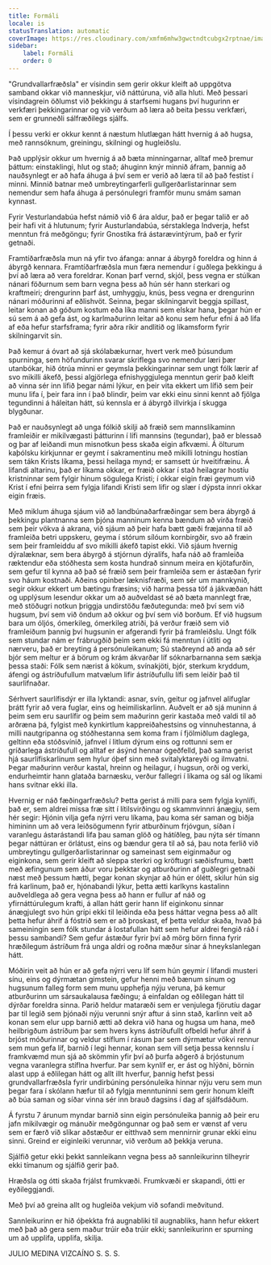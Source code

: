 ```yaml
---
title: Formáli
locale: is
statusTranslation: automatic
coverImage: https://res.cloudinary.com/xmfm6mhw3gwctndtcubgx2rptnae/image/upload/v1740337243/small_cover_educacion_fundamental_a051170f1c.webp
sidebar:
    label: Formáli
    order: 0
---
```

"Grundvallarfræðsla" er vísindin sem gerir okkur kleift að uppgötva samband okkar við manneskjur, við náttúruna, við alla hluti. Með þessari vísindagrein öðlumst við þekkingu á starfsemi hugans því hugurinn er verkfæri þekkingarinnar og við verðum að læra að beita þessu verkfæri, sem er grunneðli sálfræðilegs sjálfs.

Í þessu verki er okkur kennt á næstum hlutlægan hátt hvernig á að hugsa, með rannsóknum, greiningu, skilningi og hugleiðslu.

Það upplýsir okkur um hvernig á að bæta minningarnar, alltaf með þremur þáttum: einstaklingi, hlut og stað; áhuginn knýr minnið áfram, þannig að nauðsynlegt er að hafa áhuga á því sem er verið að læra til að það festist í minni. Minnið batnar með umbreytingarferli gullgerðarlistarinnar sem nemendur sem hafa áhuga á persónulegri framför munu smám saman kynnast.

Fyrir Vesturlandabúa hefst námið við 6 ára aldur, það er þegar talið er að þeir hafi vit á hlutunum; fyrir Austurlandabúa, sérstaklega Indverja, hefst menntun frá meðgöngu; fyrir Gnostíka frá ástarævintýrum, það er fyrir getnaði.

Framtíðarfræðsla mun ná yfir tvo áfanga: annar á ábyrgð foreldra og hinn á ábyrgð kennara. Framtíðarfræðsla mun færa nemendur í guðlega þekkingu á því að læra að vera foreldrar. Konan þarf vernd, skjól, þess vegna er stúlkan nánari föðurnum sem barn vegna þess að hún sér hann sterkari og kraftmeiri; drengurinn þarf ást, umhyggju, knús, þess vegna er drengurinn nánari móðurinni af eðlishvöt. Seinna, þegar skilningarvit beggja spillast, leitar konan að góðum kostum eða líka manni sem elskar hana, þegar hún er sú sem á að gefa ást, og karlmaðurinn leitar að konu sem hefur efni á að lifa af eða hefur starfsframa; fyrir aðra ríkir andlitið og líkamsform fyrir skilningarvit sín.

Það kemur á óvart að sjá skólabækurnar, hvert verk með þúsundum spurninga, sem höfundurinn svarar skriflega svo nemendur læri þær utanbókar, hið ótrúa minni er geymsla þekkingarinnar sem ungt fólk lærir af svo mikilli ákefð, þessi algjörlega efnishyggjulega menntun gerir það kleift að vinna sér inn lífið þegar námi lýkur, en þeir vita ekkert um lífið sem þeir munu lifa í, þeir fara inn í það blindir, þeim var ekki einu sinni kennt að fjölga tegundinni á háleitan hátt, sú kennsla er á ábyrgð illvirkja í skugga blygðunar.

Það er nauðsynlegt að unga fólkið skilji að fræið sem mannslíkaminn framleiðir er mikilvægasti þátturinn í lífi mannsins (tegundar), það er blessað og þar af leiðandi mun misnotkun þess skaða eigin afkvæmi. Á ölturum kaþólsku kirkjunnar er geymt í sakramentinu með mikilli lotningu hostían sem tákn Krists líkama, þessi heilaga mynd; er samsett úr hveitifræinu. Á lifandi altarinu, það er líkama okkar, er fræið okkar í stað heilagrar hostíu kristninnar sem fylgir hinum sögulega Kristi; í okkar eigin fræi geymum við Krist í efni þeirra sem fylgja lifandi Kristi sem lifir og slær í dýpsta innri okkar eigin fræis.

Með miklum áhuga sjáum við að landbúnaðarfræðingar sem bera ábyrgð á þekkingu plantnanna sem þjóna manninum kenna bændum að virða fræið sem þeir vökva á akrana, við sjáum að þeir hafa bætt gæði fræjanna til að framleiða betri uppskeru, geyma í stórum sílóum kornbirgðir, svo að fræin sem þeir framleiddu af svo mikilli ákefð tapist ekki. Við sjáum hvernig dýralæknar, sem bera ábyrgð á stjórnun dýralífs, hafa náð að framleiða ræktendur eða stóðhesta sem kosta hundrað sinnum meira en kjötafurðin, sem gefur til kynna að það sé fræið sem þeir framleiða sem er ástæðan fyrir svo háum kostnaði. Aðeins opinber læknisfræði, sem sér um mannkynið, segir okkur ekkert um bætingu fræsins; við harma þessa töf á jákvæðan hátt og upplýsum lesendur okkar um að auðveldast sé að bæta mannlegt fræ, með stöðugri notkun þriggja undirstöðu fæðutegunda: með því sem við hugsum, því sem við öndum að okkur og því sem við borðum. Ef við hugsum bara um óljós, ómerkileg, ómerkileg atriði, þá verður fræið sem við framleiðum þannig því hugsunin er afgerandi fyrir þá framleiðslu. Ungt fólk sem stundar nám er frábrugðið þeim sem ekki fá menntun í útliti og nærveru, það er breyting á persónuleikanum; Sú staðreynd að anda að sér bjór sem meltur er á börum og krám ákvarðar líf sóknarbarnanna sem sækja þessa staði: Fólk sem nærist á kökum, svínakjöti, bjór, sterkum kryddum, áfengi og ástríðufullum matvælum lifir ástríðufullu lífi sem leiðir það til saurlifnaðar.

Sérhvert saurlífisdýr er illa lyktandi: asnar, svín, geitur og jafnvel alifuglar þrátt fyrir að vera fuglar, eins og heimiliskarlinn. Auðvelt er að sjá muninn á þeim sem eru saurlífir og þeim sem maðurinn gerir kastaða með valdi til að arðræna þá, fylgist með kynkirtlum kappreiðahestsins og vinnuhestanna, á milli nautgripanna og stóðhestanna sem koma fram í fjölmiðlum daglega, geltinn eða stóðsvínið, jafnvel í litlum dýrum eins og rottunni sem er gríðarlega ástríðufull og alltaf er ásýnd hennar ógeðfelld, það sama gerist hjá saurlífiskarlinum sem hylur óþef sinn með svitalyktareyði og ilmvatni. Þegar maðurinn verður kastal, hreinn og heilagur, í hugsun, orði og verki, endurheimtir hann glataða barnæsku, verður fallegri í líkama og sál og líkami hans svitnar ekki illa.

Hvernig er náð fæðingarfræðslu? Þetta gerist á milli para sem fylgja kynlífi, það er, sem aldrei missa fræ sitt í lítilsvirðingu og skammvinnri ánægju, sem hér segir: Hjónin vilja gefa nýrri veru líkama, þau koma sér saman og biðja himininn um að vera leiðsögumenn fyrir atburðinum frjóvgun, síðan í varanlegu ástarástandi lifa þau saman glöð og hátíðleg, þau nýta sér tímann þegar náttúran er örlátust, eins og bændur gera til að sá, þau nota ferlið við umbreytingu gullgerðarlistarinnar og sameinast sem eiginmaður og eiginkona, sem gerir kleift að sleppa sterkri og kröftugri sæðisfrumu, bætt með æfingunum sem áður voru þekktar og atburðurinn af guðlegri getnaði næst með þessum hætti, þegar konan skynjar að hún er ólétt, skilur hún sig frá karlinum, það er, hjónabandi lýkur, þetta ætti karlkyns kastalinn auðveldlega að gera vegna þess að hann er fullur af náð og yfirnáttúrulegum krafti, á allan hátt gerir hann líf eiginkonu sinnar ánægjulegt svo hún grípi ekki til leiðinda eða þess háttar vegna þess að allt þetta hefur áhrif á fóstrið sem er að þroskast, ef þetta veldur skaða, hvað þá sameiningin sem fólk stundar á lostafullan hátt sem hefur aldrei fengið ráð í þessu sambandi? Sem gefur ástæður fyrir því að mörg börn finna fyrir hræðilegum ástríðum frá unga aldri og roðna mæður sínar á hneykslanlegan hátt.

Móðirin veit að hún er að gefa nýrri veru líf sem hún geymir í lifandi musteri sínu, eins og dýrmætan gimstein, gefur henni með bænum sínum og hugsunum falleg form sem munu upphefja nýju veruna, þá kemur atburðurinn um sársaukalausa fæðingu; á einfaldan og eðlilegan hátt til dýrðar foreldra sinna. Parið heldur mataræði sem er venjulega fjörutíu dagar þar til legið sem þjónaði nýju verunni snýr aftur á sinn stað, karlinn veit að konan sem elur upp barnið ætti að dekra við hana og hugsa um hana, með heilbrigðum ástríðum þar sem hvers kyns ástríðufullt ofbeldi hefur áhrif á brjóst móðurinnar og veldur stíflum í rásum þar sem dýrmætur vökvi rennur sem mun gefa líf, barnið í legi hennar, konan sem vill setja þessa kennslu í framkvæmd mun sjá að skömmin yfir því að þurfa aðgerð á brjóstunum vegna varanlegra stíflna hverfur. Þar sem kynlíf er, er ást og hlýðni, börnin alast upp á eðlilegan hátt og allt illt hverfur, þannig hefst þessi grundvallarfræðsla fyrir undirbúning persónuleika hinnar nýju veru sem mun þegar fara í skólann hæfur til að fylgja menntuninni sem gerir honum kleift að búa saman og síðar vinna sér inn brauð dagsins í dag af sjálfsdáðum.

Á fyrstu 7 árunum myndar barnið sinn eigin persónuleika þannig að þeir eru jafn mikilvægir og mánuðir meðgöngunnar og það sem er vænst af veru sem er færð við slíkar aðstæður er eitthvað sem mennirnir grunar ekki einu sinni. Greind er eiginleiki verunnar, við verðum að þekkja veruna.

Sjálfið getur ekki þekkt sannleikann vegna þess að sannleikurinn tilheyrir ekki tímanum og sjálfið gerir það.

Hræðsla og ótti skaða frjálst frumkvæði. Frumkvæði er skapandi, ótti er eyðileggjandi.

Með því að greina allt og hugleiða vekjum við sofandi meðvitund.

Sannleikurinn er hið óþekkta frá augnabliki til augnabliks, hann hefur ekkert með það að gera sem maður trúir eða trúir ekki; sannleikurinn er spurning um að upplifa, upplifa, skilja.

JULIO MEDINA VIZCAÍNO
S. S. S.

